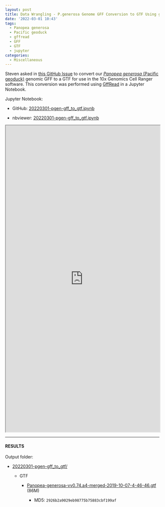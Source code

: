 ```yaml
---
layout: post
title: Data Wrangling - P.generosa Genome GFF Conversion to GTF Using gffread
date: '2022-03-01 10:43'
tags: 
  - Panopea generosa
  - Pacific geoduck
  - gffread
  - GFF
  - GTF
  - jupyter
categories: 
  - Miscellaneous
---
```

Steven asked in [this GitHub Issue](https://github.com/RobertsLab/resources/issues/1411) to convert our [_Panopea generosa_ (Pacific geoduck)](http://en.wikipedia.org/wiki/Geoduck) genomic GFF to a GTF for use in the 10x Genomics Cell Ranger software. This conversion was performed using [GffRead](https://github.com/gpertea/gffread) in a Jupyter Notebook.

Jupyter Notebook:

- GitHub: [20220301-pgen-gff_to_gtf.ipynb](https://github.com/RobertsLab/code/blob/master/notebooks/sam/20220301-pgen-gff_to_gtf.ipynb)

- nbviewer: [20220301-pgen-gff_to_gtf.ipynb](https://nbviewer.org/github/RobertsLab/code/blob/master/notebooks/sam/20220301-pgen-gff_to_gtf.ipynb)


<iframe src="https://nbviewer.org/github/RobertsLab/code/blob/master/notebooks/sam/20220301-pgen-gff_to_gtf.ipynb" width="100%" height="1000" scrolling="yes"></iframe>


---

#### RESULTS

Output folder:

- [20220301-pgen-gff_to_gtf/](https://gannet.fish.washington.edu/Atumefaciens/20220301-pgen-gff_to_gtf/)

  - GTF

    - [Panopea-generosa-vv0.74.a4-merged-2019-10-07-4-46-46.gtf](https://gannet.fish.washington.edu/Atumefaciens/20220301-pgen-gff_to_gtf/Panopea-generosa-vv0.74.a4-merged-2019-10-07-4-46-46.gtf) (86M)

      - MD5: `2926b2a9029eb98775b75883cbf199af`


